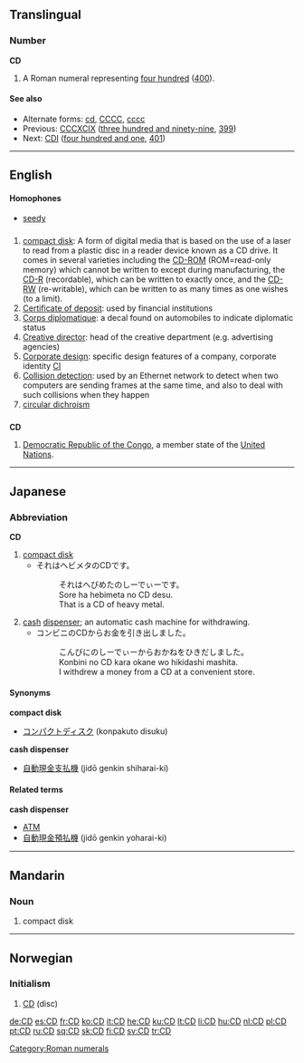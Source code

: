 ==Translingual==

===Number===
'''CD'''

# A Roman numeral representing [[four hundred]] ([[400]]).

====See also====
* Alternate forms: [[cd]], [[CCCC]], [[cccc]]
* Previous: [[CCCXCIX]] ([[three hundred and ninety-nine]], [[399]])
* Next: [[CDI]] ([[four hundred and one]], [[401]])

[[Category:Roman numerals]]

----

==English==

====Homophones====
* [[seedy]]

==={{initialism}}===
{{en-noun}}  {{pos_n}}

# [[compact disk]]: A form of digital media that is based on the use of a laser to read from a plastic disc in a reader device known as a CD drive.  It comes in several varieties including the [[CD-ROM]] (ROM=read-only memory) which cannot be written to except during manufacturing, the [[CD-R]] (recordable), which can be written to exactly once, and the [[CD-RW]] (re-writable), which can be written to as many times as one wishes (to a limit).
# [[certificate of deposit|Certificate of deposit]]: used by financial institutions
# [[corps diplomatique|Corps diplomatique]]: a decal found on automobiles to indicate diplomatic status
# [[creative director|Creative director]]: head of the creative department (e.g. advertising agencies)
# [[corporate design|Corporate design]]: specific design features of a company, corporate identity [[CI]]
# [[collision detection|Collision detection]]: used by an Ethernet network to detect when two computers are sending frames at the same time, and also to deal with such collisions when they happen
# [[circular dichroism]]

==={{abbreviation}}===
'''CD'''

# [[Democratic Republic of the Congo]], a member state of the [[United Nations]].

----

==Japanese==

===Abbreviation===
'''CD'''

# [[compact disk]]
#* それはヘビメタのCDです。
#*: それはへびめたのしーでぃーです。
#*: Sore ha hebimeta no CD desu.
#*: That is a CD of heavy metal.
# [[cash]] [[dispenser]]; an automatic cash machine for withdrawing.
#* コンビニのCDからお金を引き出しました。
#*: こんびにのしーでぃーからおかねをひきだしました。
#*: Konbini no CD kara okane wo hikidashi mashita.
#*: I withdrew a money from a CD at a convenient store.

====Synonyms====
'''compact disk'''
* [[コンパクトディスク]] (konpakuto disuku)
'''cash dispenser'''
* [[自動現金支払機]]  (jidō genkin shiharai-ki)

====Related terms====
'''cash dispenser'''
* [[ATM]]
* [[自動現金預払機]] (jidō genkin yoharai-ki)

----

==Mandarin==

===Noun===
{{cmn-noun|p|pin=CD|pint=cd}}

# compact disk

{{zh-attention}}

----

==Norwegian==

===Initialism===
{{no-noun-irreg|m|CD'en|CD'er|CD'ene}}

# [[#English|CD]] (disc)

[[de:CD]]
[[es:CD]]
[[fr:CD]]
[[ko:CD]]
[[it:CD]]
[[he:CD]]
[[ku:CD]]
[[lt:CD]]
[[li:CD]]
[[hu:CD]]
[[nl:CD]]
[[pl:CD]]
[[pt:CD]]
[[ru:CD]]
[[sq:CD]]
[[sk:CD]]
[[fi:CD]]
[[sv:CD]]
[[tr:CD]]